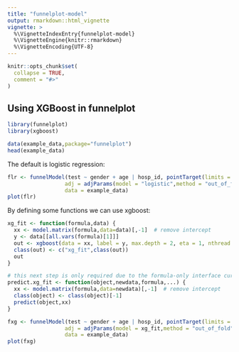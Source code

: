 ```yaml
---
title: "funnelplot-model"
output: rmarkdown::html_vignette
vignette: >
  %\VignetteIndexEntry{funnelplot-model}
  %\VignetteEngine{knitr::rmarkdown}
  %\VignetteEncoding{UTF-8}
---
```


```r
knitr::opts_chunk$set(
  collapse = TRUE,
  comment = "#>"
)
```

## Using XGBoost in funnelplot

```r
library(funnelplot)
library(xgboost)
```

```r
data(example_data,package="funnelplot")
head(example_data)
```

The default is logistic regression:

```r
flr <- funnelModel(test ~ gender + age | hosp_id, pointTarget(limits = c(0.05,0.01), standardised = TRUE), 
                  adj = adjParams(model = "logistic",method = "out_of_fold",nfolds = 5), 
                  data = example_data)
plot(flr)
```

By defining some functions we can use xgboost:

```r
xg_fit <- function(formula,data) {
  xx <- model.matrix(formula,data=data)[,-1]  # remove intercept
  y <- data[[all.vars(formula)[1]]]
  out <- xgboost(data = xx, label = y, max.depth = 2, eta = 1, nthread = 2, nrounds = 2, objective = "binary:logistic")
  class(out) <- c("xg_fit",class(out))
  out
}

# this next step is only required due to the formula-only interface currently in use
predict.xg_fit <- function(object,newdata,formula,...) {
  xx <- model.matrix(formula,data=newdata)[,-1]  # remove intercept
  class(object) <- class(object)[-1]
  predict(object,xx)
}
```


```r
fxg <- funnelModel(test ~ gender + age | hosp_id, pointTarget(limits = c(0.05,0.01), standardised = TRUE), 
                  adj = adjParams(model = xg_fit,method = "out_of_fold",nfolds = 5), 
                  data = example_data)
plot(fxg)
```


